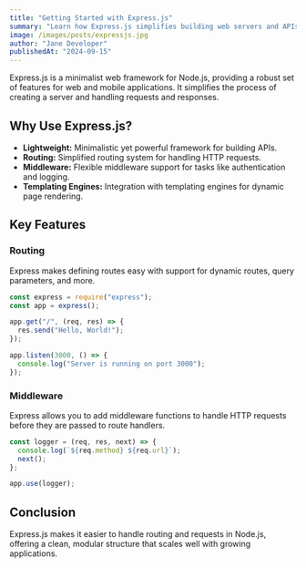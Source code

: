 ```yaml
---
title: "Getting Started with Express.js"
summary: "Learn how Express.js simplifies building web servers and APIs with Node.js."
image: /images/posts/expressjs.jpg
author: "Jane Developer"
publishedAt: "2024-09-15"
---
```


Express.js is a minimalist web framework for Node.js, providing a robust set of features for web and mobile applications. It simplifies the process of creating a server and handling requests and responses.

## Why Use Express.js?

- **Lightweight:** Minimalistic yet powerful framework for building APIs.
- **Routing:** Simplified routing system for handling HTTP requests.
- **Middleware:** Flexible middleware support for tasks like authentication and logging.
- **Templating Engines:** Integration with templating engines for dynamic page rendering.

## Key Features

### Routing

Express makes defining routes easy with support for dynamic routes, query parameters, and more.

```javascript
const express = require("express");
const app = express();

app.get("/", (req, res) => {
  res.send("Hello, World!");
});

app.listen(3000, () => {
  console.log("Server is running on port 3000");
});
```

### Middleware

Express allows you to add middleware functions to handle HTTP requests before they are passed to route handlers.

```javascript
const logger = (req, res, next) => {
  console.log(`${req.method} ${req.url}`);
  next();
};

app.use(logger);
```

## Conclusion

Express.js makes it easier to handle routing and requests in Node.js, offering a clean, modular structure that scales well with growing applications.

